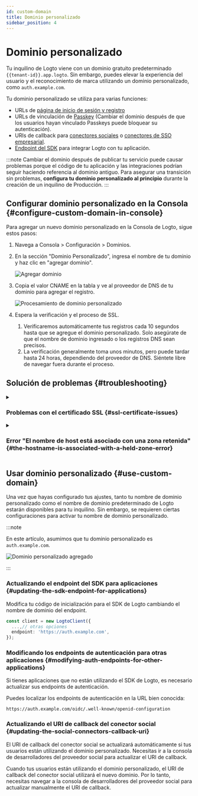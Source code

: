 ```yaml
---
id: custom-domain
title: Dominio personalizado
sidebar_position: 4
---
```



# Dominio personalizado

Tu inquilino de Logto viene con un dominio gratuito predeterminado `{{tenant-id}}.app.logto`. Sin embargo, puedes elevar la experiencia del usuario y el reconocimiento de marca utilizando un dominio personalizado, como `auth.example.com`.

Tu dominio personalizado se utiliza para varias funciones:

- URLs de [página de inicio de sesión y registro](/end-user-flows/sign-up-and-sign-in)
- URLs de vinculación de [Passkey](/end-user-flows/mfa/webauthn) (Cambiar el dominio después de que los usuarios hayan vinculado Passkeys puede bloquear su autenticación).
- URIs de callback para [conectores sociales](/connectors/social-connectors) o [conectores de SSO empresarial](/connectors/enterprise-connectors).
- [Endpoint del SDK](/integrate-logto/application-data-structure#openid-provider-configuration-endpoint) para integrar Logto con tu aplicación.

:::note
Cambiar el dominio después de publicar tu servicio puede causar problemas porque el código de tu aplicación y las integraciones podrían seguir haciendo referencia al dominio antiguo. Para asegurar una transición sin problemas, **configura tu dominio personalizado al principio** durante la creación de un inquilino de Producción.
:::

## Configurar dominio personalizado en la Consola \{#configure-custom-domain-in-console}

Para agregar un nuevo dominio personalizado en la Consola de Logto, sigue estos pasos:

1. Navega a <CloudLink to="/tenant-settings/domains">Consola > Configuración > Dominios</CloudLink>.
2. En la sección "Dominio Personalizado", ingresa el nombre de tu dominio y haz clic en "agregar dominio".

   <img src={customDomainSectionImage} alt="Agregar dominio" />

3. Copia el valor CNAME en la tabla y ve al proveedor de DNS de tu dominio para agregar el registro.

   <img src={customDomainProcessingImage} alt="Procesamiento de dominio personalizado" />

4. Espera la verificación y el proceso de SSL.
   1. Verificaremos automáticamente tus registros cada 10 segundos hasta que se agregue el dominio personalizado. Solo asegúrate de que el nombre de dominio ingresado o los registros DNS sean precisos.
   2. La verificación generalmente toma unos minutos, pero puede tardar hasta 24 horas, dependiendo del proveedor de DNS. Siéntete libre de navegar fuera durante el proceso.

## Solución de problemas \{#troubleshooting}

<details>
<summary>

### Problemas con el certificado SSL \{#ssl-certificate-issues}

</summary>

Si encuentras problemas con el certificado SSL al configurar tu dominio personalizado, puede estar relacionado con los registros CAA en tu configuración DNS. Los registros CAA especifican qué Autoridades de Certificación (CAs) están autorizadas para emitir certificados para tu dominio.

Para solucionar y resolver problemas de certificados SSL relacionados con los registros CAA, consulta la [documentación de Cloudflare](https://developers.cloudflare.com/ssl/edge-certificates/caa-records/) sobre Registros CAA.

</details>

<details>
<summary>

### Error "El nombre de host está asociado con una zona retenida" \{#the-hostname-is-associated-with-a-held-zone-error}

</summary>

Si encuentras el mensaje de error "El nombre de host está asociado con una zona retenida, por favor contacta al propietario para que se elimine la retención" al agregar un dominio personalizado, significa que el dominio ya está en la zona de Cloudflare y está configurado en estado de "Retención de Zona". Consulta esta [documentación de Cloudflare](https://developers.cloudflare.com/fundamentals/setup/account/account-security/zone-holds/) para más información.

Para resolver este problema, necesitarás liberar la retención de la zona. Sigue el enlace anterior para obtener instrucciones sobre cómo liberar la retención de la zona en Cloudflare.

</details>

## Usar dominio personalizado \{#use-custom-domain}

Una vez que hayas configurado tus ajustes, tanto tu nombre de dominio personalizado como el nombre de dominio predeterminado de Logto estarán disponibles para tu inquilino. Sin embargo, se requieren ciertas configuraciones para activar tu nombre de dominio personalizado.

:::note

En este artículo, asumimos que tu dominio personalizado es `auth.example.com`.

<img src={customDomainAddedImage} alt="Dominio personalizado agregado" />

:::

### Actualizando el endpoint del SDK para aplicaciones \{#updating-the-sdk-endpoint-for-applications}

Modifica tu código de inicialización para el SDK de Logto cambiando el nombre de dominio del endpoint.

```typescript
const client = new LogtoClient({
  ...,// otras opciones
  endpoint: 'https://auth.example.com',
});
```

### Modificando los endpoints de autenticación para otras aplicaciones \{#modifying-auth-endpoints-for-other-applications}

Si tienes aplicaciones que no están utilizando el SDK de Logto, es necesario actualizar sus endpoints de autenticación.

Puedes localizar los endpoints de autenticación en la URL bien conocida:

```
https://auth.example.com/oidc/.well-known/openid-configuration
```

### Actualizando el URI de callback del conector social \{#updating-the-social-connectors-callback-uri}

El URI de callback del conector social se actualizará automáticamente si tus usuarios están utilizando el dominio personalizado. Necesitas ir a la consola de desarrolladores del proveedor social para actualizar el URI de callback.

Cuando tus usuarios están utilizando el dominio personalizado, el URI de callback del conector social utilizará el nuevo dominio. Por lo tanto, necesitas navegar a la consola de desarrolladores del proveedor social para actualizar manualmente el URI de callback.
